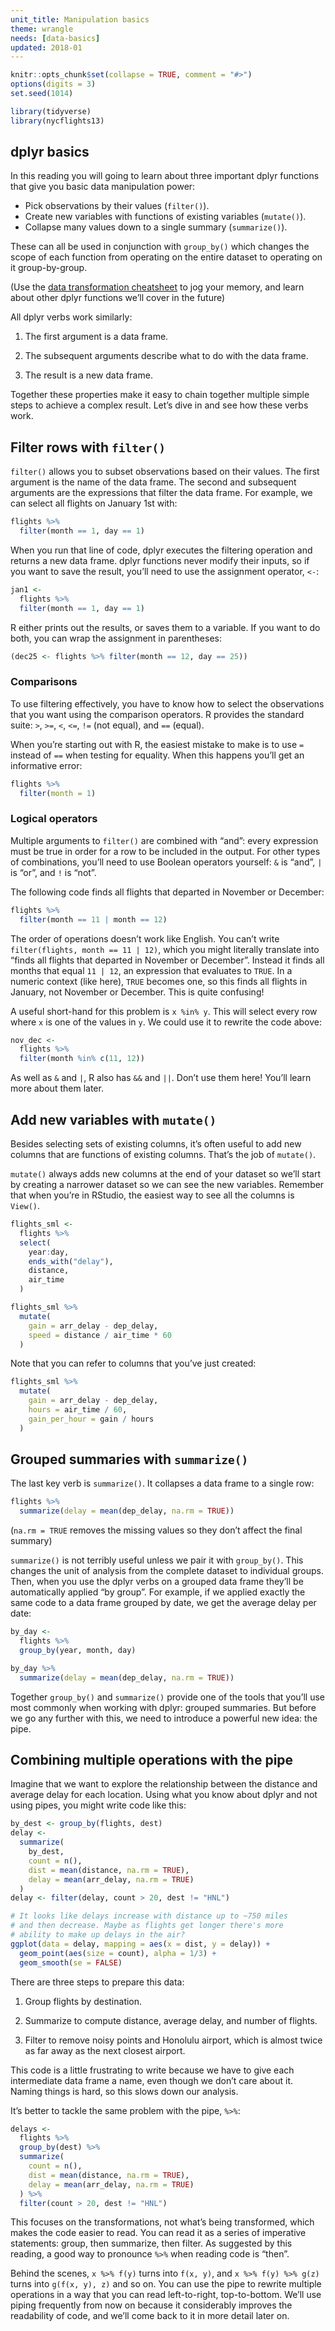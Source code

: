 ```yaml
---
unit_title: Manipulation basics
theme: wrangle
needs: [data-basics]
updated: 2018-01
---
```


```r
knitr::opts_chunk$set(collapse = TRUE, comment = "#>")
options(digits = 3)
set.seed(1014)
```

```r
library(tidyverse)
library(nycflights13)
```

## dplyr basics

In this reading you will going to learn about three important dplyr functions that give you basic data manipulation power:

* Pick observations by their values (`filter()`).
* Create new variables with functions of existing variables (`mutate()`).
* Collapse many values down to a single summary (`summarize()`).

These can all be used in conjunction with `group_by()` which changes the scope of each function from operating on the entire dataset to operating on it group-by-group. 

(Use the [data transformation cheatsheet](https://github.com/rstudio/cheatsheets/blob/master/data-transformation.pdf) to jog your memory, and learn about other dplyr functions we'll cover in the future)

All dplyr verbs work similarly: 

1.  The first argument is a data frame.

1.  The subsequent arguments describe what to do with the data frame.
    
1.  The result is a new data frame.

Together these properties make it easy to chain together multiple simple steps to achieve a complex result. Let's dive in and see how these verbs work.

## Filter rows with `filter()`

`filter()` allows you to subset observations based on their values. The first argument is the name of the data frame. The second and subsequent arguments are the expressions that filter the data frame. For example, we can select all flights on January 1st with:

```r
flights %>% 
  filter(month == 1, day == 1)
```

When you run that line of code, dplyr executes the filtering operation and returns a new data frame. dplyr functions never modify their inputs, so if you want to save the result, you'll need to use the assignment operator, `<-`:

```r
jan1 <-
  flights %>% 
  filter(month == 1, day == 1)
```

R either prints out the results, or saves them to a variable. If you want to do both, you can wrap the assignment in parentheses:

```r
(dec25 <- flights %>% filter(month == 12, day == 25))
```

### Comparisons

To use filtering effectively, you have to know how to select the observations that you want using the comparison operators. R provides the standard suite: `>`, `>=`, `<`, `<=`, `!=` (not equal), and `==` (equal). 

When you're starting out with R, the easiest mistake to make is to use `=` instead of `==` when testing for equality. When this happens you'll get an informative error:

```r
flights %>% 
  filter(month = 1)
```

### Logical operators

Multiple arguments to `filter()` are combined with "and": every expression must be true in order for a row to be included in the output. For other types of combinations, you'll need to use Boolean operators yourself: `&` is "and", `|` is "or", and `!` is "not".

The following code finds all flights that departed in November or December:

```r
flights %>% 
  filter(month == 11 | month == 12)
```

The order of operations doesn't work like English. You can't write `filter(flights, month == 11 | 12)`, which you might literally translate into  "finds all flights that departed in November or December". Instead it finds all months that equal `11 | 12`, an expression that evaluates to `TRUE`. In a numeric context (like here), `TRUE` becomes one, so this finds all flights in January, not November or December. This is quite confusing!

A useful short-hand for this problem is `x %in% y`. This will select every row where `x` is one of the values in `y`. We could use it to rewrite the code above:

```r
nov_dec <- 
  flights %>% 
  filter(month %in% c(11, 12))
```

As well as `&` and `|`, R also has `&&` and `||`. Don't use them here! You'll learn more about them later.

## Add new variables with `mutate()`

Besides selecting sets of existing columns, it's often useful to add new columns that are functions of existing columns. That's the job of `mutate()`. 

`mutate()` always adds new columns at the end of your dataset so we'll start by creating a narrower dataset so we can see the new variables. Remember that when you're in RStudio, the easiest way to see all the columns is `View()`.

```r
flights_sml <- 
  flights %>% 
  select( 
    year:day, 
    ends_with("delay"), 
    distance, 
    air_time
  )

flights_sml %>% 
  mutate(
    gain = arr_delay - dep_delay,
    speed = distance / air_time * 60
  )
```

Note that you can refer to columns that you've just created:

```r
flights_sml %>% 
  mutate(
    gain = arr_delay - dep_delay,
    hours = air_time / 60,
    gain_per_hour = gain / hours
  )
```

## Grouped summaries with `summarize()`

The last key verb is `summarize()`. It collapses a data frame to a single row:

```r
flights %>% 
  summarize(delay = mean(dep_delay, na.rm = TRUE))
```

(`na.rm = TRUE` removes the missing values so they don't affect the final summary)

`summarize()` is not terribly useful unless we pair it with `group_by()`. This changes the unit of analysis from the complete dataset to individual groups. Then, when you use the dplyr verbs on a grouped data frame they'll be automatically applied "by group". For example, if we applied exactly the same code to a data frame grouped by date, we get the average delay per date:

```r
by_day <- 
  flights %>% 
  group_by(year, month, day)

by_day %>% 
  summarize(delay = mean(dep_delay, na.rm = TRUE))
```

Together `group_by()` and `summarize()` provide one of the tools that you'll use most commonly when working with dplyr: grouped summaries. But before we go any further with this, we need to introduce a powerful new idea: the pipe.

## Combining multiple operations with the pipe

Imagine that we want to explore the relationship between the distance and average delay for each location. Using what you know about dplyr and not using pipes, you might write code like this:

```r
by_dest <- group_by(flights, dest)
delay <- 
  summarize(
    by_dest,
    count = n(),
    dist = mean(distance, na.rm = TRUE),
    delay = mean(arr_delay, na.rm = TRUE)
  )
delay <- filter(delay, count > 20, dest != "HNL")

# It looks like delays increase with distance up to ~750 miles 
# and then decrease. Maybe as flights get longer there's more 
# ability to make up delays in the air?
ggplot(data = delay, mapping = aes(x = dist, y = delay)) +
  geom_point(aes(size = count), alpha = 1/3) +
  geom_smooth(se = FALSE)
```

There are three steps to prepare this data:

1.  Group flights by destination.

1.  Summarize to compute distance, average delay, and number of flights.

1.  Filter to remove noisy points and Honolulu airport, which is almost
    twice as far away as the next closest airport.

This code is a little frustrating to write because we have to give each intermediate data frame a name, even though we don't care about it. Naming things is hard, so this slows down our analysis. 

It's better to tackle the same problem with the pipe, `%>%`:

```r
delays <- 
  flights %>% 
  group_by(dest) %>% 
  summarize(
    count = n(),
    dist = mean(distance, na.rm = TRUE),
    delay = mean(arr_delay, na.rm = TRUE)
  ) %>% 
  filter(count > 20, dest != "HNL")
```

This focuses on the transformations, not what's being transformed, which makes the code easier to read. You can read it as a series of imperative statements: group, then summarize, then filter. As suggested by this reading, a good way to pronounce `%>%` when reading code is "then".

Behind the scenes, `x %>% f(y)` turns into `f(x, y)`, and `x %>% f(y) %>% g(z)` turns into `g(f(x, y), z)` and so on. You can use the pipe to rewrite multiple operations in a way that you can read left-to-right, top-to-bottom. We'll use piping frequently from now on because it considerably improves the readability of code, and we'll come back to it in more detail later on.

